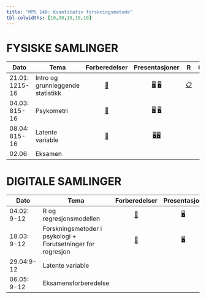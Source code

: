 ```yaml
---
title: "MPS 140: Kvantitativ forskningsmetode"
tbl-colwidths: [10,30,10,10,10]
---
```


# FYSISKE SAMLINGER

<!-- [📖](samlinger/samling1.qmd "Samling 1")  -->

<!-- [📖](samlinger/samling2.qmd "Samling 2") -->

::: column-screen-inset-right
| Dato | Tema | Forberedelser | Presentasjoner | R | Oppgaver |
|-----------|-----------|:---------:|:-----------:|-----------|:------------:|
| 21.01: 1215-16 | Intro og grunnleggende statistikk | [📖](samlinger/samling1.qmd "Samling 1") | [🖥](slides/slides1.qmd "Foiler 1") [🖥](slides/stat_review.pdf "Repetisjon") | [📋](R/R1.qmd "R kode") | [📋](quiz/samling1_mps140.pdf "Oppg 1") |
| 04.03: 815-16 | Psykometri | [📖](samlinger/samling3.qmd "Samling 3") | [🖥](slides/slides3a.qmd "Foiler 3A") [🖥](slides/slides3b.qmd "Foiler 3b") |  | [📋](quiz/quiz 5mars.qmd "Quiz")  |
| 08.04: 815-16 | Latente variable | [📖](samlinger/samling5.qmd "Samling 5") | [🖥](slides/slides5a.qmd "Foiler 5A")[🖥](slides/slides5b.qmd "Foiler 5A") |  | \[📋\]<!--(quiz/quiz9aprilA.qmd "Quiz 1")[📋](quiz/quiz9aprilB.qmd "Quiz 2")--> |
| 02.06 | Eksamen |  |  |  |  |
:::

# DIGITALE SAMLINGER

::: column-screen-inset-right
| Dato | Tema | Forberedelser | Presentasjon | R | Oppgaver |
|------------|-------------|:----------:|:----------:|------------|:----------:|
| 04.02: 9-12 | R og regresjonsmodellen | [📖](samlinger/samling2.qmd "Samling 1") | [🖥](slides/slides2.qmd "Foiler 2") | [📋](R/digR1.qmd "R kode") | [📋](quiz/digsamling1_mps140.pdf "Oppg 2") |
| 18.03: 9-12 | Forskningsmetoder i psykologi + Forutsetninger for regresjon | [📖](samlinger/samling4.qmd "Samling 4") | [🖥](slides/slides4.qmd "Foiler 4") |  | \[📋\]<!--(quiz/quiz19mars_medfasit.qmd "Oppg 4")--> |
| 29.04:9-12 | Latente variable |  |  |  |  |
| 06.05: 9-12 | Eksamensforberedelse |  |  |  |  |
:::
